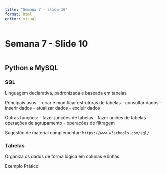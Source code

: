```yaml
---
title: "Semana 7 - slide 10"
format: html
editor: visual
---
```


# Semana 7 - Slide 10

```python

```

## Python e MySQL

### SQL

Linguagem declarativa, padronizada e baseada em tabelas

Principais usos:
- criar e modificar estruturas de tabelas
- consultar dados
- inserir dados
- atualizar dados
- excluir dados

Outras funções:
- fazer junções de tabelas
- fazer uniões de tabelas
- operações de agrupamento
- operações de filtragem

Sugestão de material complementar: `https://www.w3schools.com/sql/`

### Tabelas

Organiza os dados de forma lógica em colunas e linhas

Exemplo Prático



```python

```

